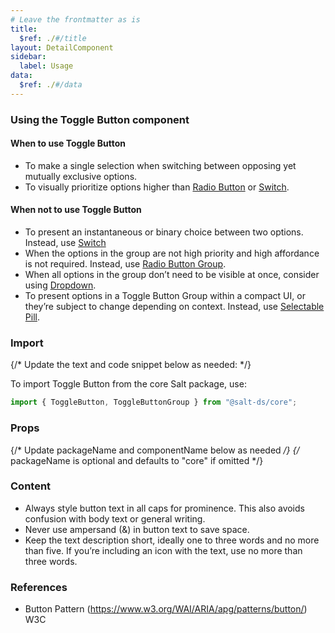 ```yaml
---
# Leave the frontmatter as is
title:
  $ref: ./#/title
layout: DetailComponent
sidebar:
  label: Usage
data:
  $ref: ./#/data
---
```


### Using the Toggle Button component

#### When to use Toggle Button

- To make a single selection when switching between opposing yet mutually exclusive options.
- To visually prioritize options higher than [Radio Button](../radio-button) or [Switch](../switch).

#### When not to use Toggle Button

- To present an instantaneous or binary choice between two options. Instead, use [Switch](../switch)
- When the options in the group are not high priority and high affordance is not required. Instead, use [Radio Button Group](../radio-button).
- When all options in the group don’t need to be visible at once, consider using [Dropdown](../dropdown).
- To present options in a Toggle Button Group within a compact UI, or they’re subject to change depending on context. Instead, use [Selectable Pill](../pill).

### Import

{/* Update the text and code snippet below as needed: */}

To import Toggle Button from the core Salt package, use:

```js
import { ToggleButton, ToggleButtonGroup } from "@salt-ds/core";
```

### Props

{/* Update packageName and componentName below as needed */}
{/* packageName is optional and defaults to "core" if omitted */}

<PropsTable packageName="core" componentName="ToggleButton" />

### Content

- Always style button text in all caps for prominence. This also avoids confusion with body text or general writing.
- Never use ampersand (&) in button text to save space.
- Keep the text description short, ideally one to three words and no more than five. If you’re including an icon with the text, use no more than three words.

### References

- Button Pattern (https://www.w3.org/WAI/ARIA/apg/patterns/button/) W3C
